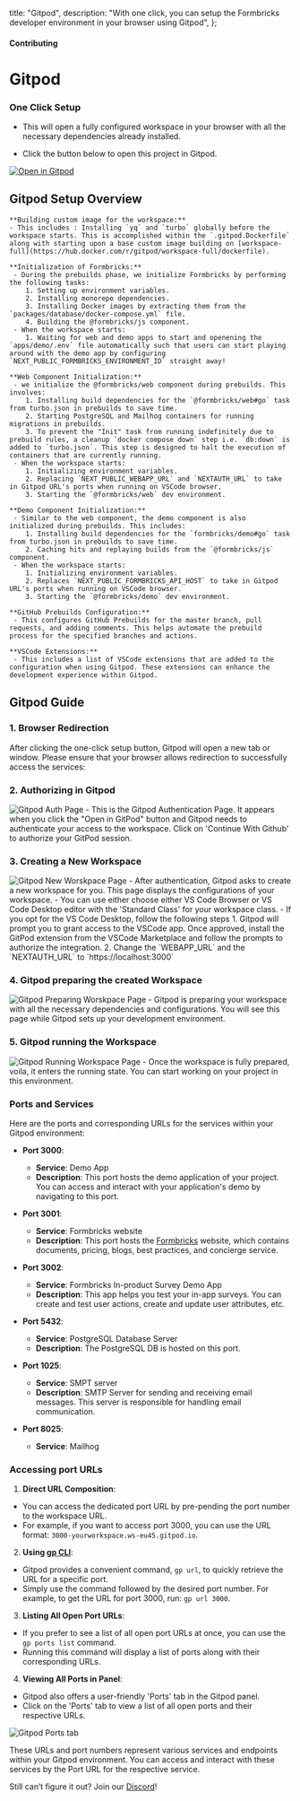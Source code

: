 
  title: "Gitpod",
  description:
    "With one click, you can setup the Formbricks developer environment in your browser using Gitpod",
};

#### Contributing

# Gitpod

### One Click Setup

- This will open a fully configured workspace in your browser with all the necessary dependencies already installed.

- Click the button below to open this project in Gitpod.

[![Open in Gitpod](https://gitpod.io/button/open-in-gitpod.svg)](https://gitpod.io/#https://github.com/formbricks/formbricks)
 
## Gitpod Setup Overview

    **Building custom image for the workspace:**
    - This includes : Installing `yq` and `turbo` globally before the workspace starts. This is accomplished within the `.gitpod.Dockerfile` along with starting upon a base custom image building on [workspace-full](https://hub.docker.com/r/gitpod/workspace-full/dockerfile).

    **Initialization of Formbricks:** 
     - During the prebuilds phase, we initialize Formbricks by performing the following tasks:
        1. Setting up environment variables.
        2. Installing monorepo dependencies.
        3. Installing Docker images by extracting them from the `packages/database/docker-compose.yml` file.
        4. Building the @formbricks/js component.
     - When the workspace starts:
        1. Waiting for web and demo apps to start and openening the `apps/demo/.env` file automatically such that users can start playing around with the demo app by configuring `NEXT_PUBLIC_FORMBRICKS_ENVIRONMENT_ID` straight away!

    **Web Component Initialization:** 
     - we initialize the @formbricks/web component during prebuilds. This involves:
        1. Installing build dependencies for the `@formbricks/web#go` task from turbo.json in prebuilds to save time.
        2. Starting PostgreSQL and Mailhog containers for running migrations in prebuilds.
        3. To prevent the "Init" task from running indefinitely due to prebuild rules, a cleanup `docker compose down` step i.e. `db:down` is added to `turbo.json`. This step is designed to halt the execution of containers that are currently running.
     - When the workspace starts:
        1. Initializing environment variables.
        2. Replacing `NEXT_PUBLIC_WEBAPP_URL` and `NEXTAUTH_URL` to take in Gitpod URL's ports when running on VSCode browser.
        3. Starting the `@formbricks/web` dev environment.

    **Demo Component Initialization:** 
     - Similar to the web component, the demo component is also initialized during prebuilds. This includes:
        1. Installing build dependencies for the `formbricks/demo#go` task from turbo.json in prebuilds to save time.
        2. Caching hits and replaying builds from the `@formbricks/js` component.
     - When the workspace starts: 
        1. Initializing environment variables.
        2. Replaces `NEXT_PUBLIC_FORMBRICKS_API_HOST` to take in Gitpod URL's ports when running on VSCode browser.
        3. Starting the `@formbricks/demo` dev environment.

    **GitHub Prebuilds Configuration:** 
     - This configures GitHub Prebuilds for the master branch, pull requests, and adding comments. This helps automate the prebuild process for the specified branches and actions.

    **VSCode Extensions:** 
     - This includes a list of VSCode extensions that are added to the configuration when using Gitpod. These extensions can enhance the development experience within Gitpod.


## Gitpod Guide  

### 1. Browser Redirection

After clicking the one-click setup button, Gitpod will open a new tab or window. Please ensure that your browser allows redirection to successfully access the services:

### 2. Authorizing in Gitpod
<Image src={GitpodAuth} alt="Gitpod Auth Page" quality="100" className="rounded-lg max-w-full sm:max-w-3xl" />
- This is the Gitpod Authentication Page. It appears when you click the "Open in GitPod" button and Gitpod needs to authenticate your access to the workspace. Click on 'Continue With Github' to authorize your GitPod session.

### 3. Creating a New Workspace
<Image src={GitpodNewWorkspace} alt="Gitpod New Worskpace Page" quality="100" className="rounded-lg max-w-full sm:max-w-3xl" />
- After authentication, Gitpod asks to create a new workspace for you. This page displays the configurations of your workspace. 
- You can use either choose either VS Code Browser or  VS Code Desktop editor with the 'Standard Class' for your workspace class.
- If you opt for the VS Code Desktop, follow the following steps
   1. Gitpod will prompt you to grant access to the VSCode app. Once approved, install the GitPod extension from the VSCode Marketplace and follow the prompts to authorize the integration.
   2. Change the `WEBAPP_URL` and the `NEXTAUTH_URL` to `https://localhost:3000`


### 4. Gitpod preparing the created Workspace
<Image src={GitpodPreparing} alt="Gitpod Preparing Worskpace Page" quality="100" className="rounded-lg max-w-full sm:max-w-3xl" />
- Gitpod is preparing your workspace with all the necessary dependencies and configurations. You will see this page while Gitpod sets up your development environment.

### 5. Gitpod running the Workspace
<Image src={GitpodRunning} alt="Gitpod Running Workspace Page" quality="100" className="rounded-lg max-w-full sm:max-w-3xl" />
- Once the workspace is fully prepared, voila, it enters the running state. You can start working on your project in this environment.

### Ports and Services

Here are the ports and corresponding URLs for the services within your Gitpod environment:

- **Port 3000**:
   - **Service**: Demo App
   - **Description**: This port hosts the demo application of your project. You can access and interact with your application's demo by navigating to this port.

- **Port 3001**:
   - **Service**: Formbricks website
   - **Description**: This port hosts the [Formbricks](https://formbricks.com) website, which contains documents, pricing, blogs, best practices, and concierge service.

- **Port 3002**:
   - **Service**: Formbricks In-product Survey Demo App
   - **Description**: This app helps you test your in-app surveys. You can create and test user actions, create and update user attributes, etc.

- **Port 5432**:
   - **Service**: PostgreSQL Database Server
   - **Description**: The PostgreSQL DB is hosted on this port.

- **Port 1025**:
   - **Service**: SMPT server
   - **Description**: SMTP Server for sending and receiving email messages. This server is responsible for handling email communication.

- **Port 8025**:
   - **Service**: Mailhog

### Accessing port URLs
  1. **Direct URL Composition**:
   - You can access the dedicated port URL by pre-pending the port number to the workspace URL.
   - For example, if you want to access port 3000, you can use the URL format: `3000-yourworkspace.ws-eu45.gitpod.io`.

  2. **Using [gp CLI](https://www.gitpod.io/docs/references/gitpod-cli)**:
   - Gitpod provides a convenient command, `gp url`, to quickly retrieve the URL for a specific port.
   - Simply use the command followed by the desired port number. For example, to get the URL for port 3000, run: `gp url 3000`.

  3. **Listing All Open Port URLs**:
   - If you prefer to see a list of all open port URLs at once, you can use the `gp ports list` command.
   - Running this command will display a list of ports along with their corresponding URLs.

  4. **Viewing All Ports in Panel**:
   - Gitpod also offers a user-friendly 'Ports' tab in the Gitpod panel.
   - Click on the 'Ports' tab to view a list of all open ports and their respective URLs.

  <Image src={GitpodPorts} alt="Gitpod Ports tab" quality="100" className="rounded-lg max-w-full sm:max-w-3xl" />

  These URLs and port numbers represent various services and endpoints within your Gitpod environment. You can access and interact with these services by the Port URL for the respective service.

Still can’t figure it out? Join our [Discord](https://discord.com/invite/3YFcABF2Ts)!